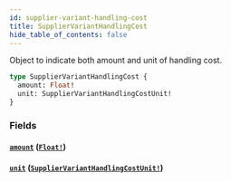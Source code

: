 ```yaml
---
id: supplier-variant-handling-cost
title: SupplierVariantHandlingCost
hide_table_of_contents: false
---
```



Object to indicate both amount and unit of handling cost.

```graphql
type SupplierVariantHandlingCost {
  amount: Float!
  unit: SupplierVariantHandlingCostUnit!
}
```


### Fields

#### [`amount`](#) ([`Float!`](/demand/api/graphql-admin/reference/scalars/float))




#### [`unit`](#) ([`SupplierVariantHandlingCostUnit!`](/demand/api/graphql-admin/reference/enums/supplier-variant-handling-cost-unit))






